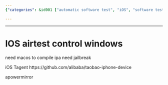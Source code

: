 ```yaml
---
{"categories": &id001 ["automatic software test", "iOS", "software testing"], "category": "iOS device control", "date": "2022-02-24 13:46:29", "description": "This article explores the process of controlling iOS devices with AirTest, which requires macOS for compiling IPA files and jailbroken devices. It also introduces iOS Tagent as a possible alternative solution and provides links to taobao-iphone-device and apowermirror as potential tools.", "tags": *id001, "title": "IOS airtest control windows"}

---
```


------

# IOS airtest control windows

need macos to compile ipa
need jailbreak

iOS Tagent
https://github.com/alibaba/taobao-iphone-device

apowermirror

